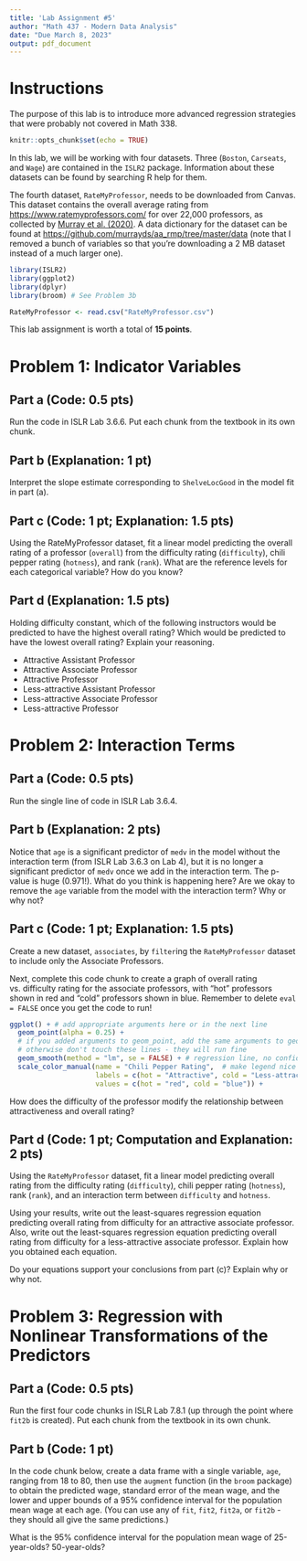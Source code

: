 ---
title: 'Lab Assignment #5'
author: "Math 437 - Modern Data Analysis"
date: "Due March 8, 2023"
output: pdf_document
---

# Instructions

The purpose of this lab is to introduce more advanced regression strategies that were probably not covered in Math 338.

```{r setup, include=FALSE}
knitr::opts_chunk$set(echo = TRUE)
```

In this lab, we will be working with four datasets. Three (`Boston`, `Carseats`, and `Wage`) are contained in the `ISLR2` package. Information about these datasets can be found by searching R help for them.

The fourth dataset, `RateMyProfessor`, needs to be downloaded from Canvas. This dataset contains the overall average rating from <https://www.ratemyprofessors.com/> for over 22,000 professors, as collected by [Murray et al. (2020)](https://journals.plos.org/plosone/article?id=10.1371/journal.pone.0233515). A data dictionary for the dataset can be found at <https://github.com/murrayds/aa_rmp/tree/master/data> (note that I removed a bunch of variables so that you're downloading a 2 MB dataset instead of a much larger one).


```{r libraries and data, message = FALSE, warning = FALSE, eval = FALSE}
library(ISLR2)
library(ggplot2)
library(dplyr)
library(broom) # See Problem 3b

RateMyProfessor <- read.csv("RateMyProfessor.csv")
```

This lab assignment is worth a total of **15 points**.

# Problem 1: Indicator Variables

## Part a (Code: 0.5 pts)

Run the code in ISLR Lab 3.6.6. Put each chunk from the textbook in its own chunk.

## Part b (Explanation: 1 pt)

Interpret the slope estimate corresponding to `ShelveLocGood` in the model fit in part (a).

## Part c (Code: 1 pt; Explanation: 1.5 pts)

Using the RateMyProfessor dataset, fit a linear model predicting the overall rating of a professor (`overall`) from the difficulty rating (`difficulty`), chili pepper rating (`hotness`), and rank (`rank`). What are the reference levels for each categorical variable? How do you know?

## Part d (Explanation: 1.5 pts)

Holding difficulty constant, which of the following instructors would be predicted to have the highest overall rating? Which would be predicted to have the lowest overall rating? Explain your reasoning.

* Attractive Assistant Professor
* Attractive Associate Professor
* Attractive Professor
* Less-attractive Assistant Professor
* Less-attractive Associate Professor
* Less-attractive Professor

# Problem 2: Interaction Terms

## Part a (Code: 0.5 pts)

Run the single line of code in ISLR Lab 3.6.4. 

## Part b (Explanation: 2 pts)

Notice that `age` is a significant predictor of `medv` in the model without the interaction term (from ISLR Lab 3.6.3 on Lab 4), but it is no longer a significant predictor of `medv` once we add in the interaction term. The p-value is huge (0.971!). What do you think is happening here? Are we okay to remove the `age` variable from the model with the interaction term? Why or why not?

## Part c (Code: 1 pt; Explanation: 1.5 pts)

Create a new dataset, `associates`, by `filter`ing the `RateMyProfessor` dataset to include only the Associate Professors.

Next, complete this code chunk to create a graph of overall rating vs. difficulty rating for the associate professors, with "hot" professors shown in red and "cold" professors shown in blue. Remember to delete `eval = FALSE` once you get the code to run!

```{r ggplot associates, eval = FALSE}
ggplot() + # add appropriate arguments here or in the next line
  geom_point(alpha = 0.25) +
  # if you added arguments to geom_point, add the same arguments to geom_smooth
  # otherwise don't touch these lines - they will run fine
  geom_smooth(method = "lm", se = FALSE) + # regression line, no confidence bands
  scale_color_manual(name = "Chili Pepper Rating",  # make legend nice
                     labels = c(hot = "Attractive", cold = "Less-attractive"),
                     values = c(hot = "red", cold = "blue")) +
```

How does the difficulty of the professor modify the relationship between attractiveness and overall rating?

## Part d (Code: 1 pt; Computation and Explanation: 2 pts)

Using the `RateMyProfessor` dataset, fit a linear model predicting overall rating from the difficulty rating (`difficulty`), chili pepper rating (`hotness`), rank (`rank`), and an interaction term between `difficulty` and `hotness`.

Using your results, write out the least-squares regression equation predicting overall rating from difficulty for an attractive associate professor. Also, write out the least-squares regression equation predicting overall rating from difficulty for a less-attractive associate professor. Explain how you obtained each equation.

Do your equations support your conclusions from part (c)? Explain why or why not.

# Problem 3: Regression with Nonlinear Transformations of the Predictors

## Part a (Code: 0.5 pts)

Run the first four code chunks in ISLR Lab 7.8.1 (up through the point where `fit2b` is created). Put each chunk from the textbook in its own chunk.

## Part b (Code: 1 pt)

In the code chunk below, create a data frame with a single variable, `age`, ranging from 18 to 80, then use the `augment` function (in the `broom` package) to obtain the predicted wage, standard error of the mean wage, and the lower and upper bounds of a 95% confidence interval for the population mean wage at each age. (You can use any of `fit`, `fit2`, `fit2a`, or `fit2b` - they should all give the same predictions.)

What is the 95% confidence interval for the population mean wage of 25-year-olds? 50-year-olds?

```{r use augment to get predictions out}

```

